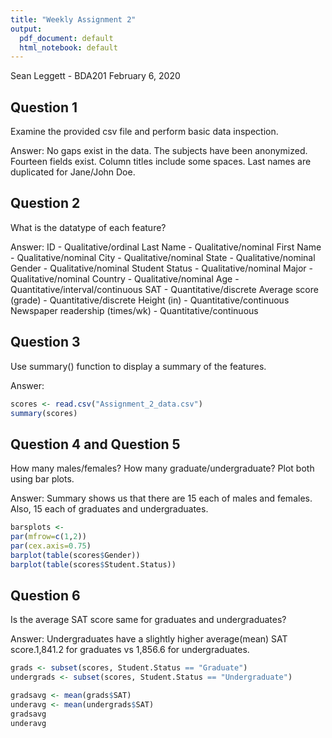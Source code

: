 ```yaml
---
title: "Weekly Assignment 2"
output:
  pdf_document: default
  html_notebook: default
---
```


Sean Leggett - BDA201
February 6, 2020

## Question 1
Examine the provided csv file and perform basic data inspection.

Answer:
No gaps exist in the data. The subjects have been anonymized. Fourteen fields exist. Column titles include some spaces. Last names are duplicated for Jane/John Doe.

## Question 2
What is the datatype of each feature?

Answer:
ID - Qualitative/ordinal
Last Name - Qualitative/nominal
First Name - Qualitative/nominal
City - Qualitative/nominal
State - Qualitative/nominal
Gender - Qualitative/nominal
Student Status - Qualitative/nominal
Major - Qualitative/nominal
Country - Qualitative/nominal
Age - Quantitative/interval/continuous
SAT - Quantitative/discrete
Average score (grade) - Quantitative/discrete
Height (in) - Quantitative/continuous
Newspaper readership (times/wk) - Quantitative/continuous

## Question 3
Use summary() function to display a summary of the features.

Answer:

```r
scores <- read.csv("Assignment_2_data.csv")
summary(scores)
```
## Question 4 and Question 5
How many males/females? How many graduate/undergraduate? Plot both using bar plots.

Answer:
Summary shows us that there are 15 each of males and females. Also, 15 each of graduates and undergraduates.

```r
barsplots <-
par(mfrow=c(1,2))
par(cex.axis=0.75)
barplot(table(scores$Gender))
barplot(table(scores$Student.Status))
```

## Question 6
Is the average SAT score same for graduates and undergraduates? 

Answer:
Undergraduates have a slightly higher average(mean) SAT score.1,841.2 for graduates vs 1,856.6 for undergraduates.

```r
grads <- subset(scores, Student.Status == "Graduate")
undergrads <- subset(scores, Student.Status == "Undergraduate")

gradsavg <- mean(grads$SAT)
underavg <- mean(undergrads$SAT)
gradsavg
underavg
```


